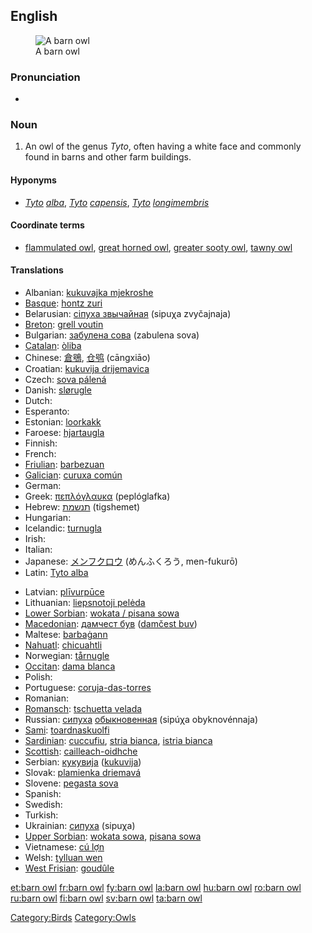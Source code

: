 {{wikipedia}}
==English==
[[Image:Schleiereule fws.jpg|thumb|A barn owl]]

===Pronunciation===
* {{IPA|/ˈbɑɽn ɑʊl/}}

===Noun===
{{en-noun|sg=[[barn]] [[owl]]}}

# An owl of the genus ''Tyto'', often having a white face and commonly found in barns and other farm buildings.

====Hyponyms====
* {{sense|owl living in farm buildings}} ''[[Tyto]] [[alba]]'', ''[[Tyto]] [[capensis]]'', ''[[Tyto]] [[longimembris]]''

====Coordinate terms====
* {{sense|owl living in farm buildings}} [[flammulated owl]], [[great horned owl]], [[greater sooty owl]], [[tawny owl]]

====Translations====
{{trans-top|An owl of the genus ''Tyto''}}
* Albanian: [[kukuvajka mjekroshe]]
* [[Basque]]: [[hontz zuri]]
* Belarusian: [[сіпуха звычайная]] (sipuχa zvyčajnaja) {{f}}
* [[Breton]]: [[grell voutin]]
* Bulgarian: [[забулена сова]] (zabulena sova) {{f}}
* [[Catalan]]: [[òliba]]
* Chinese: [[倉鴞]], [[仓鸮]] (cāngxiāo)
* Croatian: [[kukuvija drijemavica]]
* Czech: [[sova pálená]] {{f}}
* Danish: [[slørugle]]
* Dutch: {{t+|nl|kerkuil|m}}
* Esperanto: {{t|eo|turstrigo|xs=Esperanto}}
* Estonian: [[loorkakk]]
* Faroese: [[hjartaugla]]
* Finnish: {{t-|fi|tornipöllö}}
* French: {{t+|fr|chouette effraie|f}}
* [[Friulian]]: [[barbezuan]]
* [[Galician]]: [[curuxa común]]
* German: {{t+|de|Schleiereule|f}}
* Greek: [[πεπλόγλαυκα]] (peplóglafka) {{f}}
* Hebrew: [[תנשמת]] (tigshemet) {{f}}
* Hungarian: {{t+|hu|gyöngybagoly}}
* Icelandic: [[turnugla]]
* Irish: {{t-|ga|scréachóg reilige|xs=Irish}}
* Italian: {{t+|it|barbagianni}}
* Japanese: [[メンフクロウ]] (めんふくろう, men-fukurō)<!-- [[面梟]] not sure about kanji - kana is the usual way to write it -->
* Latin: [[Tyto alba]] '' ''
{{trans-mid}}
* Latvian: [[plīvurpūce]]
* Lithuanian: [[liepsnotoji pelėda]]
* [[Lower Sorbian]]: [[wokata / pisana sowa]]
* [[Macedonian]]: [[дамчест був]] ([[damčest buv]])
* Maltese: [[barbaġann]]
* [[Nahuatl]]: [[chicuahtli]]
* Norwegian: [[tårnugle]]
* [[Occitan]]: [[dama blanca]]
* Polish: {{t-|pl|płomykówka}}
* Portuguese: [[coruja-das-torres]] {{f}}
* Romanian: {{t+|ro|strigă}}
* [[Romansch]]: [[tschuetta velada]]
* Russian: [[сипуха]] [[обыкновенный|обыкновенная]] (sipúχa obyknovénnaja) {{f}}
* [[Sami]]: [[toardnaskuolfi]]
* [[Sardinian]]: [[cuccufiu]], [[stria bianca]], [[istria bianca]]
* [[Scottish]]: [[cailleach-oidhche]]
* Serbian: [[кукувиjа]] ([[kukuvija]])
* Slovak: [[plamienka driemavá]]
* Slovene: [[pegasta sova]]
* Spanish: {{t+|es|lechuza|f}}
* Swedish: {{t+|sv|tornuggla}}
* Turkish: {{t+|tr|peçeli baykuş}}
* Ukrainian: [[сипуха]] (sipuχa) {{f}}
* [[Upper Sorbian]]: [[wokata sowa]], [[pisana sowa]]
* Vietnamese: [[cú lợn]]
* Welsh: [[tylluan wen]]
* [[West Frisian]]: [[goudûle]]
{{trans-bottom}}

[[Category:Birds]]
[[Category:Owls]]

[[et:barn owl]]
[[fr:barn owl]]
[[fy:barn owl]]
[[la:barn owl]]
[[hu:barn owl]]
[[ro:barn owl]]
[[ru:barn owl]]
[[fi:barn owl]]
[[sv:barn owl]]
[[ta:barn owl]]